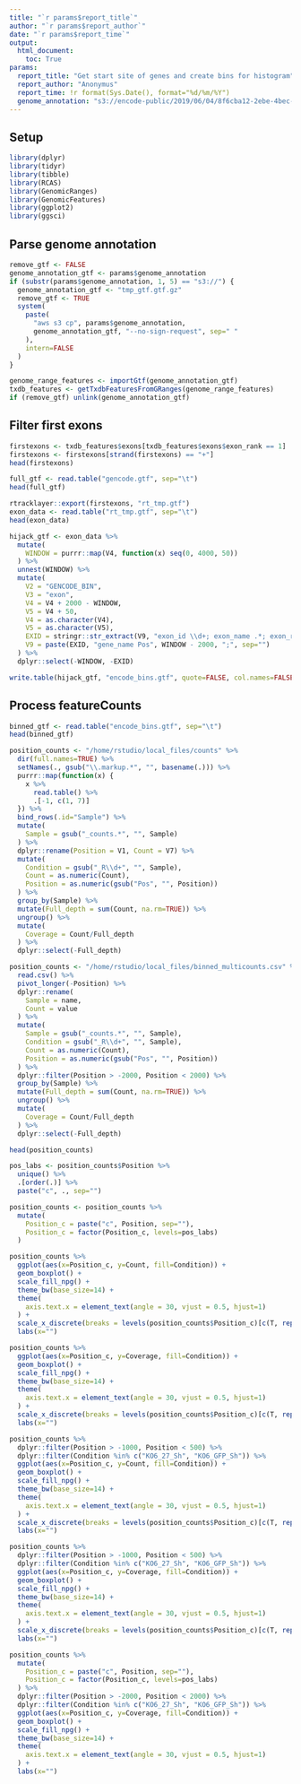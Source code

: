 ```yaml
---
title: "`r params$report_title`"
author: "`r params$report_author`"
date: "`r params$report_time`"
output:
  html_document:
    toc: True
params:
  report_title: "Get start site of genes and create bins for histogram"
  report_author: "Anonymus"
  report_time: !r format(Sys.Date(), format="%d/%m/%Y")
  genome_annotation: "s3://encode-public/2019/06/04/8f6cba12-2ebe-4bec-a15d-53f498979de0/gencode.v29.primary_assembly.annotation_UCSC_names.gtf.gz"
---
```


## Setup

```r
library(dplyr)
library(tidyr)
library(tibble)
library(RCAS)
library(GenomicRanges)
library(GenomicFeatures)
library(ggplot2)
library(ggsci)
```

## Parse genome annotation

```r
remove_gtf <- FALSE
genome_annotation_gtf <- params$genome_annotation
if (substr(params$genome_annotation, 1, 5) == "s3://") {
  genome_annotation_gtf <- "tmp_gtf.gtf.gz"
  remove_gtf <- TRUE
  system(
    paste(
      "aws s3 cp", params$genome_annotation,
      genome_annotation_gtf, "--no-sign-request", sep=" "
    ),
    intern=FALSE
  )
}
```

```r
genome_range_features <- importGtf(genome_annotation_gtf)
txdb_features <- getTxdbFeaturesFromGRanges(genome_range_features)
if (remove_gtf) unlink(genome_annotation_gtf)
```

## Filter first exons

```r
firstexons <- txdb_features$exons[txdb_features$exons$exon_rank == 1]
firstexons <- firstexons[strand(firstexons) == "+"]
head(firstexons)
```
```r
full_gtf <- read.table("gencode.gtf", sep="\t")
head(full_gtf)
```


```r
rtracklayer::export(firstexons, "rt_tmp.gtf")
exon_data <- read.table("rt_tmp.gtf", sep="\t")
head(exon_data)
```

```r
hijack_gtf <- exon_data %>%
  mutate(
    WINDOW = purrr::map(V4, function(x) seq(0, 4000, 50))
  ) %>%
  unnest(WINDOW) %>%
  mutate(
    V2 = "GENCODE_BIN",
    V3 = "exon",
    V4 = V4 + 2000 - WINDOW,
    V5 = V4 + 50,
    V4 = as.character(V4),
    V5 = as.character(V5),
    EXID = stringr::str_extract(V9, "exon_id \\d+; exon_name .*; exon_rank \\d+; "),
    V9 = paste(EXID, "gene_name Pos", WINDOW - 2000, ";", sep="")
  ) %>%
  dplyr::select(-WINDOW, -EXID)
```

```r
write.table(hijack_gtf, "encode_bins.gtf", quote=FALSE, col.names=FALSE, row.names=FALSE, sep="\t")
```

## Process featureCounts#

```r
binned_gtf <- read.table("encode_bins.gtf", sep="\t")
head(binned_gtf)
```

```r
position_counts <- "/home/rstudio/local_files/counts" %>%
  dir(full.names=TRUE) %>%
  setNames(., gsub("\\.markup.*", "", basename(.))) %>%
  purrr::map(function(x) {
    x %>%
      read.table() %>%
      .[-1, c(1, 7)]
  }) %>%
  bind_rows(.id="Sample") %>%
  mutate(
    Sample = gsub("_counts.*", "", Sample)
  ) %>%
  dplyr::rename(Position = V1, Count = V7) %>%
  mutate(
    Condition = gsub("_R\\d+", "", Sample),
    Count = as.numeric(Count),
    Position = as.numeric(gsub("Pos", "", Position))
  ) %>%
  group_by(Sample) %>%
  mutate(Full_depth = sum(Count, na.rm=TRUE)) %>%
  ungroup() %>%
  mutate(
    Coverage = Count/Full_depth
  ) %>%
  dplyr::select(-Full_depth)
```

```r
position_counts <- "/home/rstudio/local_files/binned_multicounts.csv" %>%
  read.csv() %>%
  pivot_longer(-Position) %>%
  dplyr::rename(
    Sample = name,
    Count = value
  ) %>%
  mutate(
    Sample = gsub("_counts.*", "", Sample),
    Condition = gsub("_R\\d+", "", Sample),
    Count = as.numeric(Count),
    Position = as.numeric(gsub("Pos", "", Position))
  ) %>%
  dplyr::filter(Position > -2000, Position < 2000) %>%
  group_by(Sample) %>%
  mutate(Full_depth = sum(Count, na.rm=TRUE)) %>%
  ungroup() %>%
  mutate(
    Coverage = Count/Full_depth
  ) %>%
  dplyr::select(-Full_depth)

head(position_counts)
```

```r
pos_labs <- position_counts$Position %>%
  unique() %>%
  .[order(.)] %>%
  paste("c", ., sep="")

position_counts <- position_counts %>%
  mutate(
    Position_c = paste("c", Position, sep=""),
    Position_c = factor(Position_c, levels=pos_labs)
  )
```

```r
position_counts %>%
  ggplot(aes(x=Position_c, y=Count, fill=Condition)) +
  geom_boxplot() +
  scale_fill_npg() +
  theme_bw(base_size=14) +
  theme(
    axis.text.x = element_text(angle = 30, vjust = 0.5, hjust=1)
  ) +
  scale_x_discrete(breaks = levels(position_counts$Position_c)[c(T, rep(F, 4))]) +
  labs(x="")
```

```r
position_counts %>%
  ggplot(aes(x=Position_c, y=Coverage, fill=Condition)) +
  geom_boxplot() +
  scale_fill_npg() +
  theme_bw(base_size=14) +
  theme(
    axis.text.x = element_text(angle = 30, vjust = 0.5, hjust=1)
  ) +
  scale_x_discrete(breaks = levels(position_counts$Position_c)[c(T, rep(F, 4))]) +
  labs(x="")
```

```r
position_counts %>%
  dplyr::filter(Position > -1000, Position < 500) %>%
  dplyr::filter(Condition %in% c("KO6_27_Sh", "KO6_GFP_Sh")) %>%
  ggplot(aes(x=Position_c, y=Count, fill=Condition)) +
  geom_boxplot() +
  scale_fill_npg() +
  theme_bw(base_size=14) +
  theme(
    axis.text.x = element_text(angle = 30, vjust = 0.5, hjust=1)
  ) +
  scale_x_discrete(breaks = levels(position_counts$Position_c)[c(T, rep(F, 3))]) +
  labs(x="")
```

```r
position_counts %>%
  dplyr::filter(Position > -1000, Position < 500) %>%
  dplyr::filter(Condition %in% c("KO6_27_Sh", "KO6_GFP_Sh")) %>%
  ggplot(aes(x=Position_c, y=Coverage, fill=Condition)) +
  geom_boxplot() +
  scale_fill_npg() +
  theme_bw(base_size=14) +
  theme(
    axis.text.x = element_text(angle = 30, vjust = 0.5, hjust=1)
  ) +
  scale_x_discrete(breaks = levels(position_counts$Position_c)[c(T, rep(F, 3))]) +
  labs(x="")
```


```r
position_counts %>%
  mutate(
    Position_c = paste("c", Position, sep=""),
    Position_c = factor(Position_c, levels=pos_labs)
  ) %>%
  dplyr::filter(Position > -2000, Position < 2000) %>%
  dplyr::filter(Condition %in% c("KO6_27_Sh", "KO6_GFP_Sh")) %>%
  ggplot(aes(x=Position_c, y=Coverage, fill=Condition)) +
  geom_boxplot() +
  scale_fill_npg() +
  theme_bw(base_size=14) +
  theme(
    axis.text.x = element_text(angle = 30, vjust = 0.5, hjust=1)
  ) +
  labs(x="")
```